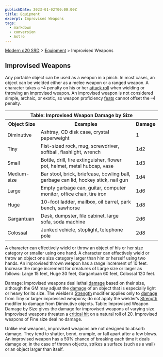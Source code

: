 ```yaml
---
publishDate: 2023-01-02T00:00:00Z
title: Equipment
excerpt: Improvised Weapons
tags:
  - markdown
  - conversion
  - Astro
---
```


[Modern d20 SRD](/#modernD20) > [Equipment](modern-d20-srd-equipment-index) > Improvised Weapons

## Improvised Weapons

Any portable object can be used as a weapon in a pinch. In most cases, an
object can be wielded either as a melee weapon or a ranged weapon. A character
takes a –4 penalty on his or her [attack roll](modern-d20-srd-combat-attack-roll) when wielding or throwing an improvised weapon. An improvised weapon is
not considered simple, archaic, or exotic, so weapon proficiency
[feats](modern-d20-srd-feats-index) cannot offset the –4 penalty.


<table> <tr><th colspan="3">Table: Improvised Weapon Damage by Size</th></tr> <tr><th> Object Size</th><th> Examples</th><th> Damage </th></tr> <tr><td> Diminutive</td><td> Ashtray, CD disk case, crystal paperweight</td><td> 1 </td></tr> <tr><td> Tiny</td><td> Fist-sized rock, mug, screwdriver, softball, flashlight, wrench</td><td> 1d2 </td></tr> <tr><td> Small</td><td> Bottle, drill, fire extinguisher, flower pot, helmet, metal hubcap, vase</td><td> 1d3 </td></tr> <tr><td> Medium-size</td><td> Bar stool, brick, briefcase, bowling ball, garbage can lid, hockey stick, nail gun</td><td> 1d4 </td></tr> <tr><td> Large</td><td> Empty garbage can, guitar, computer monitor, office chair, tire iron</td><td> 1d6 </td></tr> <tr><td> Huge</td><td> 10-foot ladder, mailbox, oil barrel, park bench, sawhorse</td><td> 1d8 </td></tr> <tr><td> Gargantuan</td><td> Desk, dumpster, file cabinet, large sofa, soda machine</td><td> 2d6 </td></tr> <tr><td> Colossal</td><td> Junked vehicle, stoplight, telephone pole</td><td> 2d8 </td></tr> </table>


A character can effectively wield or throw an object of his or her size
category or smaller using one hand. A character can effectively wield or throw
an object one size category larger than him or herself using two hands. An
improvised thrown weapon has a range increment of 10 feet. Increase the range
increment for creatures of Large size or larger as follows: Large 15 feet,
Huge 30 feet, Gargantuan 60 feet, Colossal 120 feet.

Damage: Improvised weapons deal lethal [damage](modern-d20-srd-combat-damage)
based on their size, although the GM may adjust the [damage](modern-d20-srd-combat-damage) of an object that is especially light or heavy for its size.
The wielder’s [Strength](modern-d20-srd-basics-ability-scores) modifier
applies only to [damage](modern-d20-srd-combat-damage) from Tiny or larger
improvised weapons; do not apply the wielder’s [Strength](modern-d20-srd-basics-ability-scores) modifier to damage from Diminutive objects. Table:
Improvised Weapon Damage by Size gives the damage for improvised weapons of
varying size. Improvised weapons threaten a [critical hit](modern-d20-srd-combat-critical-hits) on a natural roll of 20. Improvised weapons of Fine size
deal no damage.

Unlike real weapons, improvised weapons are not designed to absorb damage.
They tend to shatter, bend, crumple, or fall apart after a few blows. An
improvised weapon has a 50% chance of breaking each time it deals damage or,
in the case of thrown objects, strikes a surface (such as a wall) or an object
larger than itself.

